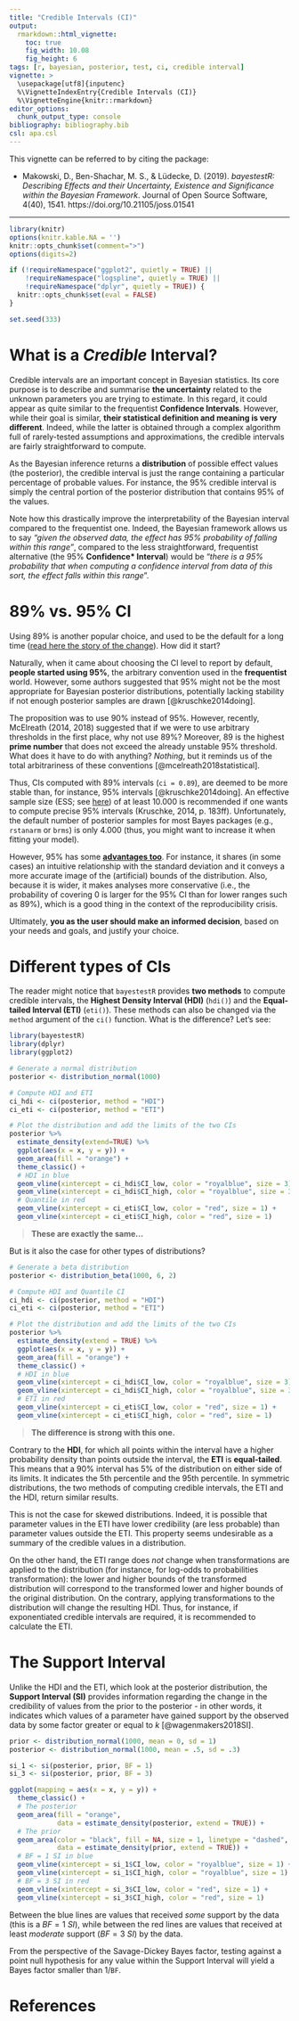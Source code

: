```yaml
---
title: "Credible Intervals (CI)"
output: 
  rmarkdown::html_vignette:
    toc: true
    fig_width: 10.08
    fig_height: 6
tags: [r, bayesian, posterior, test, ci, credible interval]
vignette: >
  \usepackage[utf8]{inputenc}
  %\VignetteIndexEntry{Credible Intervals (CI)}
  %\VignetteEngine{knitr::rmarkdown}
editor_options: 
  chunk_output_type: console
bibliography: bibliography.bib
csl: apa.csl
---
```


This vignette can be referred to by citing the package:

- Makowski, D., Ben-Shachar, M. S., \& Lüdecke, D. (2019). *bayestestR: Describing Effects and their Uncertainty, Existence and Significance within the Bayesian Framework*. Journal of Open Source Software, 4(40), 1541. https://doi.org/10.21105/joss.01541

---

```r
library(knitr)
options(knitr.kable.NA = '')
knitr::opts_chunk$set(comment=">")
options(digits=2)

if (!requireNamespace("ggplot2", quietly = TRUE) || 
    !requireNamespace("logspline", quietly = TRUE) ||
    !requireNamespace("dplyr", quietly = TRUE)) {
  knitr::opts_chunk$set(eval = FALSE)
}

set.seed(333)
```

# What is a *Credible* Interval?

Credible intervals are an important concept in Bayesian statistics. Its core
purpose is to describe and summarise **the uncertainty** related to the unknown
parameters you are trying to estimate. In this regard, it could appear as quite
similar to the frequentist **Confidence Intervals**. However, while their goal
is similar, **their statistical definition and meaning is very different**.
Indeed, while the latter is obtained through a complex algorithm full of
rarely-tested assumptions and approximations, the credible intervals are fairly
straightforward to compute.

As the Bayesian inference returns a **distribution** of possible effect values
(the posterior), the credible interval is just the range containing a particular
percentage of probable values. For instance, the 95\% credible interval is
simply the central portion of the posterior distribution that contains 95\% of
the values.

Note how this drastically improve the interpretability of the Bayesian interval
compared to the frequentist one. Indeed, the Bayesian framework allows us to say
*"given the observed data, the effect has 95% probability of falling within this range"*, compared to the less straightforward, frequentist alternative (the 95\%
**Confidence* Interval**) would be "*there is a 95\% probability that when
computing a confidence interval from data of this sort, the effect falls within
this range*".

# 89\% vs. 95\% CI

Using 89\% is another popular choice, and used to be the default for a long time
([read here the story of the change](https://github.com/easystats/bayestestR/discussions/250)). 
How did it start?

Naturally, when it came about choosing the CI level to report by default,
**people started using 95\%**, the arbitrary convention used in the
**frequentist** world. However, some authors suggested that 95\% might not be
the most appropriate for Bayesian posterior distributions, potentially lacking
stability if not enough posterior samples are drawn [@kruschke2014doing].

The proposition was to use 90\% instead of 95\%. However, recently, McElreath
(2014, 2018) suggested that if we were to use arbitrary thresholds in the first
place, why not use 89\%? Moreover, 89 is the highest **prime number** that
does not exceed the already unstable 95\% threshold. What does it have to do
with anything? *Nothing*, but it reminds us of the total arbitrariness of these
conventions [@mcelreath2018statistical].

Thus, CIs computed with 89\% intervals (`ci = 0.89`), are deemed
to be more stable than, for instance, 95\% intervals [@kruschke2014doing]. An
effective sample size (ESS; see
[here](https://easystats.github.io/bayestestR/reference/diagnostic_posterior.html))
of at least 10.000 is recommended if one wants to compute precise 95\% intervals (Kruschke, 2014, p. 183ff).
Unfortunately, the default number of posterior samples for most Bayes packages (e.g., `rstanarm` or `brms`) is only 4.000 (thus, you might want to increase it when fitting your model).

However, 95\% has some [**advantages too**](https://easystats.github.io/blog/posts/bayestestr_95/). For instance, it shares (in some cases) an intuitive relationship with the standard deviation and it conveys a more accurate image of the (artificial) bounds of the distribution. Also, because it is wider, it makes analyses more conservative (i.e., the probability of covering 0 is larger for the 95\% CI than for lower ranges such as 89\%), which is a good thing in the context of the reproducibility crisis.

Ultimately, **you as the user should make an informed decision**, based on your needs and goals, and justify your choice.

# Different types of CIs

The reader might notice that `bayestestR` provides **two methods** to compute
credible intervals, the **Highest Density Interval (HDI)** (`hdi()`) and the
**Equal-tailed Interval (ETI)** (`eti()`). These methods can also be changed via
the `method` argument of the `ci()` function. What is the difference? Let's see:

```r
library(bayestestR)
library(dplyr)
library(ggplot2)

# Generate a normal distribution
posterior <- distribution_normal(1000)

# Compute HDI and ETI
ci_hdi <- ci(posterior, method = "HDI")
ci_eti <- ci(posterior, method = "ETI")

# Plot the distribution and add the limits of the two CIs
posterior %>% 
  estimate_density(extend=TRUE) %>% 
  ggplot(aes(x = x, y = y)) +
  geom_area(fill = "orange") +
  theme_classic() +
  # HDI in blue
  geom_vline(xintercept = ci_hdi$CI_low, color = "royalblue", size = 3) +
  geom_vline(xintercept = ci_hdi$CI_high, color = "royalblue", size = 3) +
  # Quantile in red
  geom_vline(xintercept = ci_eti$CI_low, color = "red", size = 1) +
  geom_vline(xintercept = ci_eti$CI_high, color = "red", size = 1)
```

> **These are exactly the same...**

But is it also the case for other types of distributions?

```r
# Generate a beta distribution
posterior <- distribution_beta(1000, 6, 2)

# Compute HDI and Quantile CI
ci_hdi <- ci(posterior, method = "HDI")
ci_eti <- ci(posterior, method = "ETI")

# Plot the distribution and add the limits of the two CIs
posterior %>% 
  estimate_density(extend = TRUE) %>% 
  ggplot(aes(x = x, y = y)) +
  geom_area(fill = "orange") +
  theme_classic() +
  # HDI in blue
  geom_vline(xintercept = ci_hdi$CI_low, color = "royalblue", size = 3) +
  geom_vline(xintercept = ci_hdi$CI_high, color = "royalblue", size = 3) +
  # ETI in red
  geom_vline(xintercept = ci_eti$CI_low, color = "red", size = 1) +
  geom_vline(xintercept = ci_eti$CI_high, color = "red", size = 1)
```

> **The difference is strong with this one.**

Contrary to the **HDI**, for which all points within the interval have a higher
probability density than points outside the interval, the **ETI** is
**equal-tailed**. This means that a 90\% interval has 5\% of the distribution on
either side of its limits. It indicates the 5th percentile and the 95th
percentile. In symmetric distributions, the two methods of computing credible
intervals, the ETI and the HDI, return similar results.

This is not the case for skewed distributions. Indeed, it is possible that
parameter values in the ETI have lower credibility (are less probable) than
parameter values outside the ETI. This property seems undesirable as a summary
of the credible values in a distribution.

On the other hand, the ETI range does *not* change when transformations are
applied to the distribution (for instance, for log-odds to probabilities
transformation): the lower and higher bounds of the transformed distribution
will correspond to the transformed lower and higher bounds of the original
distribution. On the contrary, applying transformations to the distribution will
change the resulting HDI. Thus, for instance, if exponentiated credible
intervals are required, it is recommended to calculate the ETI.

# The Support Interval

Unlike the HDI and the ETI, which look at the posterior distribution, the
**Support Interval (SI)** provides information regarding the change in the
credibility of values from the prior to the posterior - in other words, it
indicates which values of a parameter have gained support by the observed
data by some factor greater or equal to *k* [@wagenmakers2018SI].

```r
prior <- distribution_normal(1000, mean = 0, sd = 1)
posterior <- distribution_normal(1000, mean = .5, sd = .3)

si_1 <- si(posterior, prior, BF = 1)
si_3 <- si(posterior, prior, BF = 3)

ggplot(mapping = aes(x = x, y = y)) +
  theme_classic() +
  # The posterior
  geom_area(fill = "orange",
            data = estimate_density(posterior, extend = TRUE)) +
  # The prior
  geom_area(color = "black", fill = NA, size = 1, linetype = "dashed",
            data = estimate_density(prior, extend = TRUE)) +
  # BF = 1 SI in blue
  geom_vline(xintercept = si_1$CI_low, color = "royalblue", size = 1) +
  geom_vline(xintercept = si_1$CI_high, color = "royalblue", size = 1) +
  # BF = 3 SI in red
  geom_vline(xintercept = si_3$CI_low, color = "red", size = 1) +
  geom_vline(xintercept = si_3$CI_high, color = "red", size = 1)
```

Between the blue lines are values that received *some* support by the data (this
is a $BF = 1~SI$), while between the red lines are values that received at least
*moderate* support ($BF = 3~SI$) by the data.

From the perspective of the Savage-Dickey Bayes factor, testing against a point
null hypothesis for any value within the Support Interval will yield a Bayes
factor smaller than 1/`BF`.

# References
